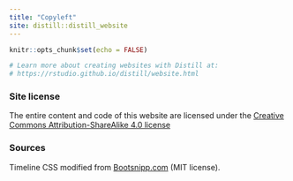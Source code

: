 ```yaml
---
title: "Copyleft"
site: distill::distill_website
---
```


```r
knitr::opts_chunk$set(echo = FALSE)

# Learn more about creating websites with Distill at:
# https://rstudio.github.io/distill/website.html

```

<h3>Site license</h3>
<p>
The entire content and code of this website are licensed under the
<i class="fab fa-creative-commons"></i>
<i class="fab fa-creative-commons-by"></i>
<i class="fab fa-creative-commons-sa"></i>
<a rel="license" href="https://creativecommons.org/licenses/by-sa/4.0/">
  Creative Commons Attribution-ShareAlike 4.0 license
</a>
</p>

<h3>Sources</h3>
<p>Timeline CSS modified from <a href="https://bootsnipp.com/snippets/featured/simple-vertical-timeline">Bootsnipp.com</a> (MIT license).</p>
